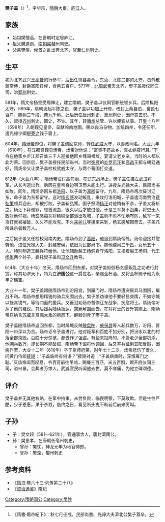 '''樊子盖'''（{{bd|545年||616年|8月25日|}}）<ref>《隋書·煬帝紀下》：秋七月壬戌，民部尚書、光祿大夫濟北公樊子蓋卒。</ref>，字华宗，[[隋朝|隋朝]]大臣，[[庐江|庐江]]人。

==家族==
*始祖樊僧远，在晋朝时定居庐江。
*祖父樊道则，[[南朝梁|南朝梁]]越州刺史。
*父亲樊儒，[[侯景之乱|侯景之乱]]出奔北齐，官至[[仁州|仁州]]刺史。

==生平==
初为北齐武兴王[[高普|高普]]的行参军，后出任慎县县令，东汝、北陈二郡的太守，员外散骑常侍，封爵富阳县侯，食邑五百户。577年，[[北周武帝|北周武帝]]灭北齐，樊子盖授仪同三司，治[[郢州|郢州]]刺史。

581年，隋文帝杨坚受周禅让，建立隋朝，樊子盖以仪同官职统领乡兵，后除枞阳太守。589年，隋朝发起平陈之役，樊子盖以功加上开府，改封上蔡县伯，食邑七百户，赐物三千段，粟九千斛。此后历任[[辰州|辰州]]刺史、[[嵩州|嵩州]]刺史，因母丧去职。不久，起授[[齐州|齐州]]刺史，固让，不许。其年，转[[循州|循州]]总管，许以便宜从事。开皇十八年（598年）入朝觐见皇帝，呈献岭南地图，赐以良马杂物，加统四州，令还任所，遣光禄少卿[[柳謇之|柳謇之]]饯于霸上。

604年，[[隋炀帝|隋炀帝]]即位，将樊子盖调回京师，转任[[武威|武威]]太守，以善政闻名。大业六年（610年），在江都宫觐见炀帝，炀帝对他说：“富贵不还故乡，真衣绣夜行耳。”下令在他家乡庐江郡召集三千人迎接他回乡拜谒祖坟，宴请父老乡亲，当时的人都以此为荣。回京后，樊子盖授任民部尚书。当时[[突厥|突厥]]的[[处罗可汗|处罗可汗]]和[[高昌|高昌]]王都与朝廷通好，隋炀帝又让樊子盖检校武威太守，与两个蕃国打交道。

612年（大业八年），隋炀帝征讨[[高句丽|高句丽]]，在辽东战场上，樊子盖任摄左武卫将军，从长岑道出兵。后因在皇帝身边宿卫而未能出行。进授左光禄大夫，民部尚书如故。同年，隋炀帝回东都[[洛阳|洛阳]]，以子盖为[[涿郡|涿郡]]留守。九年，隋炀帝再次征讨辽东，命子盖为东都留守。这时[[杨玄感|杨玄感]]发动叛乱，来攻打洛阳城，子盖遣河南赞治[[裴弘策|裴弘策]]领兵迎击，却被打败，子盖斩弘策。国子祭酒[[杨汪|杨汪]]对他稍有不恭，子盖又将斩之。杨汪下拜谢罪，顿首流血，很久以后才放过他。于是三军莫不战栗，将吏无人敢对他仰视。杨玄感每次将精锐全部派出攻城，子盖则不慌不忙地布防，敌军一来攻打就被摧破，久久不能攻克。不久[[来护儿|来护儿]]等援军来到，杨玄感解围而去。子盖凡所诛杀者数万人。

之后樊子盖又任检校河南内史。隋炀帝到了[[高阳|高阳]]，他追到隋炀帝处。炀帝迎接并慰劳他，进位光禄大夫，封建安侯，依旧为民部尚书。赐他缣帛三千匹，女乐五十人。特别制造玉麟兵符给他，让他辅助越王[[杨侗|杨侗]]看守洛阳。又指着越王杨侗、代王[[杨侑|杨侑]]两个孙子，委托樊子盖和[[卫文升|卫文升]]教导。

614年（大业十年）冬天，隋炀帝回到东都，对樊子盖抵御杨玄感叛乱之功进行封赏，称其功济天下，特为立'''济国公'''这一爵位名，亲赐金杯酒，又将金杯赐予他为永年之瑞宝。

大业十一年，樊子盖跟随隋炀帝到汾阳宫。到雁门时，隋炀帝遭突厥兵马围困，屡战不利。隋炀帝想用精锐的骑兵突围出去，樊子盖劝谏他不要轻易突围，不如守城以挫其锐气，等待四面的援兵。又垂泪劝炀帝暂停辽东战争，抚慰将士。隋炀帝听从了他的建议。其后援兵陆续抵达，突厥解围而去。在对将士的晋升赏赐上，隋炀帝在纳言[[苏威|苏威]]言赏赐太重的抱怨下，翻脸训斥了樊子盖。

樊子盖随隋炀帝返回东都，当时绛城反贼[[敬盘陀|敬盘陀]]、[[柴保昌|柴保昌]]等人起兵数万，汾阳、晋阳一带深以为苦。炀帝诏令子盖进讨。他对叛军和百姓不加分别，把汾水以北的村落全部烧毁。百姓十分惊骇，都去作了强盗。有些来投降的，不管老少全部坑杀。他拥兵数万，却长期不能破贼，隋炀帝下诏将他调回，后又率兵征剿宜阳反贼，因病作罢，大业十二年（616年）卒于京师府第，时年七十二岁。炀帝悲伤了很久，问黄门侍郎[[裴矩|裴矩]]：“子盖临终有何语？”裴矩对道：“子盖病重时，深恨雁门之耻。”厌炀帝闻而叹息，令百官前往吊唁，赐缣三百匹，米五百斛，赠开府仪同三司，谥曰景。会葬者万馀人。武威官民听闻他去世，莫不嗟痛，为他立碑颂德。

==评介==
樊子盖并无其他权略，在军中持重，未尝负败，临民明察，下莫敢欺。但是生性严酷，少于恩惠，果于杀戮，临终之日，看见断头鬼不断前后前来厉叫。

==子孙==
* 子：樊文超（581—621年），官通事舍人，襲封濟國公。
* 孙：樊思孝，在唐朝任亳州刺史。
** 曾孙：樊忱，神龙元年为地官侍郎。
** 曾孙：樊深，蜀州刺史

==参考资料==
*《[[隋书|隋书]]·卷六十三·列传第二十八》
*《[[资治通鉴|资治通鉴]]》隋纪

[[Category:隋朝国公|Category:隋朝国公]]
[[Category:樊姓|Category:樊姓]]